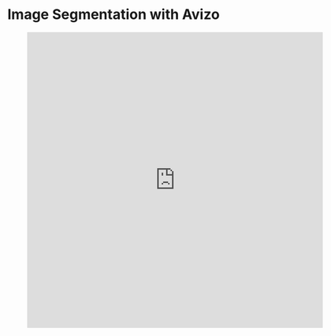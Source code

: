 # Image Segmentation with Avizo

<figure class="video_container">
  


<iframe src="https://www.slideshare.net/slideshow/embed_code/key/NeyZo0s14ccKGF?hostedIn=slideshare&page=upload" width="600" height="600" frameborder="0" marginwidth="0" marginheight="0" scrolling="no"></iframe>

</figure>
